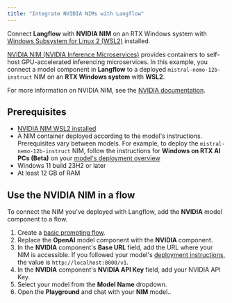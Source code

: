```yaml
---
title: "Integrate NVIDIA NIMs with Langflow"
---
```


Connect **Langflow** with **NVIDIA NIM** on an RTX Windows system with [Windows Subsystem for Linux 2 (WSL2)](https://learn.microsoft.com/en-us/windows/wsl/install) installed.

[NVIDIA NIM (NVIDIA Inference Microservices)](https://docs.nvidia.com/nim/index.html) provides containers to self-host GPU-accelerated inferencing microservices. In this example, you connect a model component in **Langflow** to a deployed `mistral-nemo-12b-instruct` NIM on an **RTX Windows system** with **WSL2**.

For more information on NVIDIA NIM, see the [NVIDIA documentation](https://docs.nvidia.com/nim/index.html).

## Prerequisites

- [NVIDIA NIM WSL2 installed](https://docs.nvidia.com/nim/wsl2/latest/getting-started.html)
- A NIM container deployed according to the model's instructions. Prerequisites vary between models. For example, to deploy the `mistral-nemo-12b-instruct` NIM, follow the instructions for **Windows on RTX AI PCs (Beta)** on your [model's deployment overview](https://build.nvidia.com/nv-mistralai/mistral-nemo-12b-instruct/deploy?environment=wsl2.md)
- Windows 11 build 23H2 or later
- At least 12 GB of RAM

## Use the NVIDIA NIM in a flow

To connect the NIM you've deployed with Langflow, add the **NVIDIA** model component to a flow.

1. Create a [basic prompting flow](https://docs.langflow.org/get-started-quickstart).
2. Replace the **OpenAI** model component with the **NVIDIA** component.
3. In the **NVIDIA** component's **Base URL** field, add the URL where your NIM is accessible. If you followed your model's [deployment instructions](https://build.nvidia.com/nv-mistralai/mistral-nemo-12b-instruct/deploy?environment=wsl2.md), the value is `http://localhost:8000/v1`.
4. In the **NVIDIA** component's **NVIDIA API Key** field, add your NVIDIA API Key.
5. Select your model from the **Model Name** dropdown.
6. Open the **Playground** and chat with your **NIM** model..